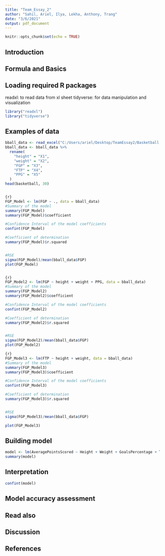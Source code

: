 ```yaml
---
title: "Team_Essay_2"
author: "Sahil, Ariel, Ilya, Lekha, Anthony, Trang"
date: "3/6/2021"
output: pdf_document
---
```


```r
knitr::opts_chunk$set(echo = TRUE)
```

## Introduction




## Formula and Basics




## Loading required R packages

readxl: to read data from xl sheet
tidyverse: for data manipulation and visualization

```r
library("readxl")
library("tidyverse")
```

## Examples of data
```r
bball_data <- read_excel("C:/Users/ariel/Desktop/TeamEssay2/Basketball.xlsx")
bball_data <- bball_data %>%
  rename(
    "height" = "X1",
    "weight" = "X2",
    "FGP" = "X3",
    "FTP" = "X4",
    "PPG" = "X5"
  )
head(basketball, 30)


{r}
FGP_Model <- lm(FGP ~ ., data = bball_data)
#Summary of the model
summary(FGP_Model)
summary(FGP_Model)$coefficient

#Confidence Interval of the model coefficients
confint(FGP_Model)

#Coefficient of determination
summary(FGP_Model)$r.squared


#RSE
sigma(FGP_Model)/mean(bball_data$FGP)
plot(FGP_Model)


{r}
FGP_Model2 <- lm(FGP ~ height + weight + PPG, data = bball_data)
#Summary of the model
summary(FGP_Model2)
summary(FGP_Model2)$coefficient

#Confidence Interval of the model coefficients
confint(FGP_Model2)

#Coefficient of determination
summary(FGP_Model2)$r.squared


#RSE
sigma(FGP_Model2)/mean(bball_data$FGP)
plot(FGP_Model2)

{r}
FGP_Model3 <- lm(FTP ~ height + weight, data = bball_data)
#Summary of the model
summary(FGP_Model3)
summary(FGP_Model3)$coefficient

#Confidence Interval of the model coefficients
confint(FGP_Model3)

#Coefficient of determination
summary(FGP_Model3)$r.squared


#RSE
sigma(FGP_Model3)/mean(bball_data$FGP)

plot(FGP_Model3)
```

## Building model

```r
model <- lm(AveragePointsScored ~ Height + Weight + GoalsPercentage + ThrowsPercentage, data = basketball)
summary(model)
```

## Interpretation

```r
confint(model)
```


## Model accuracy assessment



## Read also



## Discussion




## References



